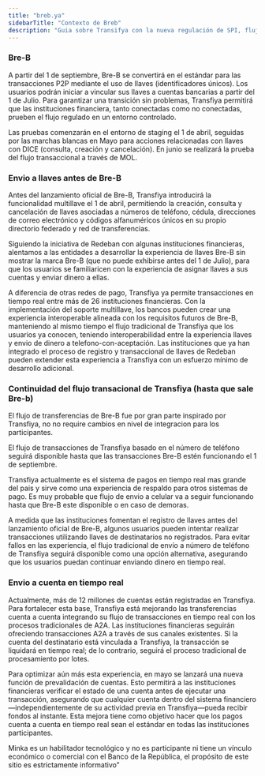 ```yaml
---
title: "breb.ya"
sidebarTitle: "Contexto de Breb"
description: "Guia sobre Transifya con la nueva regulación de SPI, flujos vigentes y envio en tiempo real cuenta a cuenta"
---
```


### Bre-B

A partir del 1 de septiembre, Bre-B se convertirá en el estándar para las transacciones P2P mediante el uso de llaves (identificadores únicos). Los usuarios podrán iniciar a vincular sus llaves a cuentas bancarias a partir del 1 de Julio. Para garantizar una transición sin problemas, Transfiya permitirá que las instituciones financiera, tanto conectadas como no conectadas, prueben el flujo regulado en un entorno controlado.

Las pruebas comenzarán en el entorno de staging el 1 de abril, seguidas por las marchas blancas en Mayo para acciones relacionadas con llaves con DICE (consulta, creación y cancelación). En junio se realizará la prueba del flujo transaccional a través de MOL.

### Envio a llaves antes de Bre-B

Antes del lanzamiento oficial de Bre-B, Transfiya introducirá la funcionalidad multillave el 1 de abril, permitiendo la creación, consulta y cancelación de llaves asociadas a números de teléfono, cédula, direcciones de correo electrónico y códigos alfanuméricos únicos en su propio directorio federado y red de transferencias.

Siguiendo la iniciativa de Redeban con algunas instituciones financieras, alentamos a las entidades a desarrollar la experiencia de llaves Bre-B sin mostrar la marca Bre-B (que no puede exhibirse antes del 1 de Julio), para que los usuarios se familiaricen con la experiencia de asignar llaves a sus cuentas y enviar dinero a ellas.

A diferencia de otras redes de pago, Transfiya ya permite transacciones en tiempo real entre más de 26 instituciones financieras. Con la implementación del soporte multillave, los bancos pueden crear una experiencia interoperable alineada con los requisitos futuros de Bre-B, manteniendo al mismo tiempo el flujo tradicional de Transfiya que los usuarios ya conocen, teniendo interoperabilidad entre la experiencia llaves y envio de dinero a telefono-con-aceptación. Las instituciones que ya han integrado el proceso de registro y transaccional de llaves de Redeban pueden extender esta experiencia a Transfiya con un esfuerzo mínimo de desarrollo adicional.

### Continuidad del flujo transacional de Transfiya (hasta que sale Bre-b)

El flujo de transferencias de Bre-B fue por gran parte inspirado por Transfiya, no no require cambios en nivel de integracion para los participantes.

El flujo de transacciones de Transfiya basado en el número de teléfono seguirá disponible hasta que las transacciones Bre-B estén funcionando el 1 de septiembre.

Transfiya actualmente es el sistema de pagos en tiempo real mas grande del pais y  sirve como una experiencia de respaldo para otros sistemas de pago. Es muy probable que flujo de envio a celular va a seguir funcionando hasta que Bre-B este disponible o en caso de demoras.

A medida que las instituciones fomentan el registro de llaves antes del lanzamiento oficial de Bre-B, algunos usuarios pueden intentar realizar transacciones utilizando llaves de destinatarios no registrados. Para evitar fallos en las experiencia, el flujo tradicional de envío a número de teléfono de Transfiya seguirá disponible como una opción alternativa, asegurando que los usuarios puedan continuar enviando dinero en tiempo real.

### Envio a cuenta en tiempo real

Actualmente, más de 12 millones de cuentas están registradas en Transfiya. Para fortalecer esta base, Transfiya está mejorando las transferencias cuenta a cuenta integrando su flujo de transacciones en tiempo real con los procesos tradicionales de A2A. Las instituciones financieras seguirán ofreciendo transacciones A2A a través de sus canales existentes. Si la cuenta del destinatario está vinculada a Transfiya, la transacción se liquidará en tiempo real; de lo contrario, seguirá el proceso tradicional de procesamiento por lotes.

Para optimizar aún más esta experiencia, en mayo se lanzará una nueva función de prevalidación de cuentas. Esto permitirá a las instituciones financieras verificar el estado de una cuenta antes de ejecutar una transacción, asegurando que cualquier cuenta dentro del sistema financiero—independientemente de su actividad previa en Transfiya—pueda recibir fondos al instante. Esta mejora tiene como objetivo hacer que los pagos cuenta a cuenta en tiempo real sean el estándar en todas las instituciones participantes.

<Note>
    Minka es un habilitador tecnológico y no es participante ni tiene un vínculo económico o comercial con el Banco de la República, el propósito de este sitio es estrictamente informativo”
</Note>
